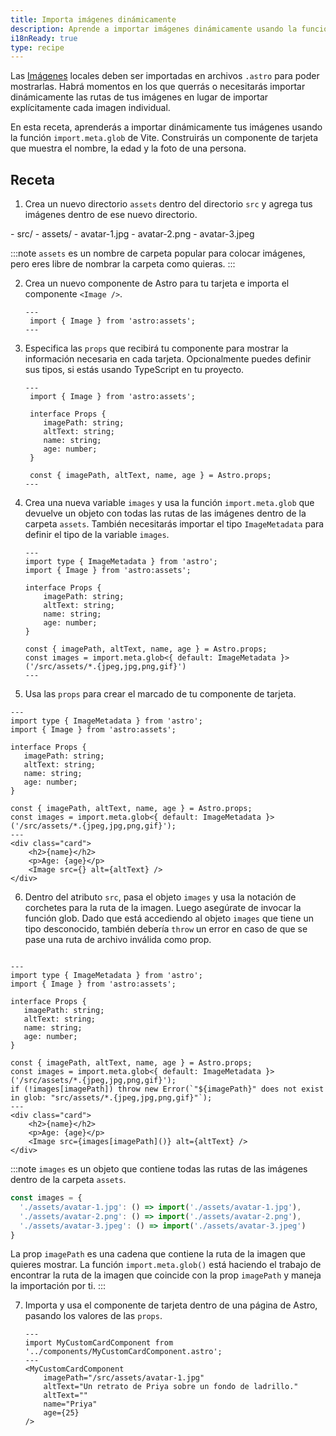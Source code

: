 ```yaml
---
title: Importa imágenes dinámicamente 
description: Aprende a importar imágenes dinámicamente usando la función import.meta.glob de Vite.
i18nReady: true
type: recipe
---
```


Las [Imágenes](/es/guides/images/) locales deben ser importadas en archivos `.astro` para poder mostrarlas. Habrá momentos en los que querrás o necesitarás importar dinámicamente las rutas de tus imágenes en lugar de importar explícitamente cada imagen individual.

En esta receta, aprenderás a importar dinámicamente tus imágenes usando la función `import.meta.glob` de Vite. Construirás un componente de tarjeta que muestra el nombre, la edad y la foto de una persona.

## Receta

1. Crea un nuevo directorio `assets` dentro del directorio `src` y agrega tus imágenes dentro de ese nuevo directorio.

<FileTree>
- src/
  - assets/
    - avatar-1.jpg
    - avatar-2.png
    - avatar-3.jpeg
</FileTree>

:::note
`assets` es un nombre de carpeta popular para colocar imágenes, pero eres libre de nombrar la carpeta como quieras.
::: 

2. Crea un nuevo componente de Astro para tu tarjeta e importa el componente `<Image />`.

    ```astro title="src/components/MyCustomCardComponent.astro" 
    ---
     import { Image } from 'astro:assets';
    ---
    ```

3. Especifica las `props` que recibirá tu componente para mostrar la información necesaria en cada tarjeta. Opcionalmente puedes definir sus tipos, si estás usando TypeScript en tu proyecto.

    ```astro title="src/components/MyCustomCardComponent.astro" ins={4-9, 11}
    ---
     import { Image } from 'astro:assets';

     interface Props {
        imagePath: string;
        altText: string;
        name: string;
        age: number;
     }

     const { imagePath, altText, name, age } = Astro.props;
    ---
    ``` 

4. Crea una nueva variable `images` y usa la función `import.meta.glob` que devuelve un objeto con todas las rutas de las imágenes dentro de la carpeta `assets`. También necesitarás importar el tipo `ImageMetadata` para definir el tipo de la variable `images`.

    ```astro title="src/components/MyCustomCardComponent.astro" ins={2, 13} "ImageMetadata"
    ---
    import type { ImageMetadata } from 'astro';
    import { Image } from 'astro:assets';

    interface Props {
        imagePath: string;
        altText: string;
        name: string;
        age: number;
    }
     
    const { imagePath, altText, name, age } = Astro.props;
    const images = import.meta.glob<{ default: ImageMetadata }>('/src/assets/*.{jpeg,jpg,png,gif}')
    ---
    ```

5. Usa las `props` para crear el marcado de tu componente de tarjeta.

```astro title="src/components/MyCustomCardComponent.astro" ins={15-19} "<Image src={} alt={altText} />"
---
import type { ImageMetadata } from 'astro';
import { Image } from 'astro:assets';

interface Props {
   imagePath: string;
   altText: string;
   name: string;
   age: number;
}

const { imagePath, altText, name, age } = Astro.props;
const images = import.meta.glob<{ default: ImageMetadata }>('/src/assets/*.{jpeg,jpg,png,gif}');
---
<div class="card">
    <h2>{name}</h2>
    <p>Age: {age}</p>
    <Image src={} alt={altText} />
</div>
```

6. Dentro del atributo `src`, pasa el objeto `images` y usa la notación de corchetes para la ruta de la imagen. Luego asegúrate de invocar la función glob.
Dado que está accediendo al objeto `images` que tiene un tipo desconocido, también debería `throw` un error en caso de que se pase una ruta de archivo inválida como prop.
   
```astro title="src/components/MyCustomCardComponent.astro" ins="images[imagePath]()" ins={14}

---
import type { ImageMetadata } from 'astro';
import { Image } from 'astro:assets';

interface Props {
   imagePath: string;
   altText: string;
   name: string;
   age: number;
}

const { imagePath, altText, name, age } = Astro.props;
const images = import.meta.glob<{ default: ImageMetadata }>('/src/assets/*.{jpeg,jpg,png,gif}');
if (!images[imagePath]) throw new Error(`"${imagePath}" does not exist in glob: "src/assets/*.{jpeg,jpg,png,gif}"`);
---
<div class="card">
    <h2>{name}</h2>
    <p>Age: {age}</p>
    <Image src={images[imagePath]()} alt={altText} />
</div>
```

:::note
`images` es un objeto que contiene todas las rutas de las imágenes dentro de la carpeta `assets`.

```js
const images = {
  './assets/avatar-1.jpg': () => import('./assets/avatar-1.jpg'),
  './assets/avatar-2.png': () => import('./assets/avatar-2.png'),
  './assets/avatar-3.jpeg': () => import('./assets/avatar-3.jpeg')
}
```

La prop `imagePath` es una cadena que contiene la ruta de la imagen que quieres mostrar. La función `import.meta.glob()` está haciendo el trabajo de encontrar la ruta de la imagen que coincide con la prop `imagePath` y maneja la importación por ti.
::: 

7. Importa y usa el componente de tarjeta dentro de una página de Astro, pasando los valores de las `props`.

    ```astro title="src/pages/index.astro" 
    ---
    import MyCustomCardComponent from '../components/MyCustomCardComponent.astro';
    ---
    <MyCustomCardComponent 
        imagePath="/src/assets/avatar-1.jpg"
        altText="Un retrato de Priya sobre un fondo de ladrillo."
        altText=""
        name="Priya"
        age={25}
    />
    ```


